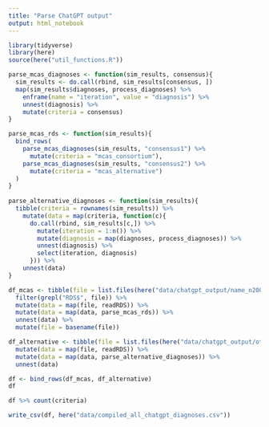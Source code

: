 ```yaml
---
title: "Parse ChatGPT output"
output: html_notebook
---
```


```r
library(tidyverse)
library(here)
source(here("util_functions.R"))
```

```r
parse_mcas_diagnoses <- function(sim_results, consensus){
  sim_results <- do.call(rbind, sim_results[consensus, ])
  map(sim_results$diagnoses, process_diagnoses) %>% 
    enframe(name = "iteration", value = "diagnosis") %>% 
    unnest(diagnosis) %>% 
    mutate(criteria = consensus)
}

parse_mcas_rds <- function(sim_results){
  bind_rows(
    parse_mcas_diagnoses(sim_results, "consensus1") %>% 
      mutate(criteria = "mcas_consortium"),
    parse_mcas_diagnoses(sim_results, "consensus2") %>% 
      mutate(criteria = "mcas_alternative")
  )
}
  
parse_alternative_diagnoses <- function(sim_results){
  tibble(criteria = rownames(sim_results)) %>% 
    mutate(data = map(criteria, function(c){
      do.call(rbind, sim_results[c,]) %>% 
        mutate(iteration = 1:n()) %>% 
        mutate(diagnosis = map(diagnoses, process_diagnoses)) %>% 
        unnest(diagnosis) %>% 
        select(iteration, diagnosis)
      })) %>% 
    unnest(data)
}
```

```r
df_mcas <- tibble(file = list.files(here("data/chatgpt_output/name_n20000"), full.names = T)) %>% 
  filter(grepl("RDS$", file)) %>% 
  mutate(data = map(file, readRDS)) %>% 
  mutate(data = map(data, parse_mcas_rds)) %>% 
  unnest(data) %>% 
  mutate(file = basename(file))
```

```r
df_alternative <- tibble(file = list.files(here("data/chatgpt_output/other_conditions"), full.names = T))%>% 
  mutate(data = map(file, readRDS)) %>% 
  mutate(data = map(data, parse_alternative_diagnoses)) %>% 
  unnest(data) 
```



```r
df <- bind_rows(df_mcas, df_alternative)
df
```
```r
df %>% count(criteria)
```
```r
write_csv(df, here("data/compiled_all_chatgpt_diagnoses.csv"))
```

